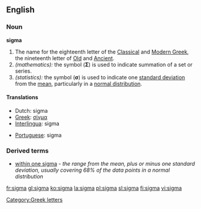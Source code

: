 {{letter_disp2|rho|[[image:Greek_uc_sigma.svg|33px]][[image:Greek_lc_sigma1.png|30px]][[image:Greek_lc_sigma2.png|23px]] |tau|σίγμα|Σ|σ}}

==English==
===Noun===
'''sigma'''
# The name for the eighteenth letter of the [[Classical Greek|Classical]] and [[Modern Greek]], the nineteenth letter of [[Old Greek|Old]] and [[Ancient Greek|Ancient]].
# ''(mathematics):'' the symbol ('''Σ''') is used to indicate summation of a set or series.
# ''(statistics):'' the symbol ('''σ''') is used to indicate one [[standard deviation]] from the [[mean]], particularly in a [[normal distribution]].

====Translations====
{{top}}
*Dutch: sigma {{m}}
*[[Greek]]: [[σίγμα]] {{n}}
*[[Interlingua]]: sigma
{{mid}}
*[[Portuguese]]: sigma {{m}}
{{bottom}}

===Derived terms===
*[[within one sigma]] - ''the range from the mean, plus or minus one standard deviation, usually covering 68% of the data points in a normal distribution''

[[Category:Greek letters]]

[[fr:sigma]]
[[gl:sigma]]
[[ko:sigma]]
[[la:sigma]]
[[pl:sigma]]
[[sl:sigma]]
[[fi:sigma]]
[[vi:sigma]]